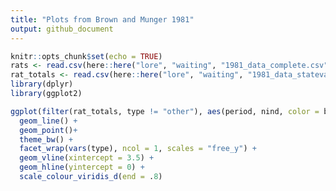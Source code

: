 ```yaml
---
title: "Plots from Brown and Munger 1981"
output: github_document
---
```


```r
knitr::opts_chunk$set(echo = TRUE)
rats <- read.csv(here::here("lore", "waiting", "1981_data_complete.csv"), stringsAsFactors = F)
rat_totals <- read.csv(here::here("lore", "waiting", "1981_data_statevars.csv"), stringsAsFactors = F)
library(dplyr)
library(ggplot2)

```

```r

ggplot(filter(rat_totals, type != "other"), aes(period, nind, color = brown_trtmnt)) +
  geom_line() +
  geom_point()+
  theme_bw() +
  facet_wrap(vars(type), ncol = 1, scales = "free_y") +
  geom_vline(xintercept = 3.5) +
  geom_hline(yintercept = 0) +
  scale_colour_viridis_d(end = .8)

```